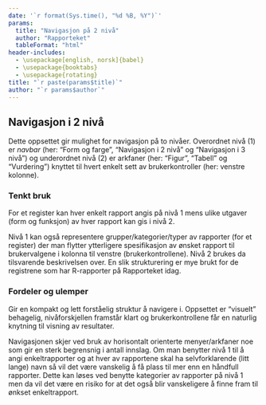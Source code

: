 ```yaml
---
date: '`r format(Sys.time(), "%d %B, %Y")`'
params:
  title: "Navigasjon på 2 nivå"
  author: "Rapporteket"
  tableFormat: "html"
header-includes:
  - \usepackage[english, norsk]{babel}
  - \usepackage{booktabs}
  - \usepackage{rotating}
title: "`r paste(params$title)`"
author: "`r params$author`"
---
```


## Navigasjon i 2 nivå
Dette oppsettet gir mulighet for navigasjon på to nivåer. Overordnet nivå (1)
er _navbar_ (her: "Form og farge", "Navigasjon i 2 nivå" og "Navigasjon i 3
nivå") og underordnet nivå (2) er arkfaner (her: "Figur", "Tabell" og
"Vurdering") knyttet til hvert enkelt sett av brukerkontroller (her: venstre
kolonne).

### Tenkt bruk
For et register kan hver enkelt rapport angis på nivå 1 mens ulike
utgaver (form og funksjon) av hver rapport kan gis i nivå 2.

Nivå 1 kan også representere grupper/kategorier/typer av rapporter (for et
register) der man flytter ytterligere spesifikasjon av ønsket rapport til
brukervalgene i kolonna til venstre (brukerkontrollene). Nivå 2 brukes da
tilsvarende beskrivelsen over. En slik strukturering er mye brukt for de
registrene som har R-rapporter på Rapporteket idag.

### Fordeler og ulemper
Gir en kompakt og lett forståelig struktur å navigere i. Oppsettet er "visuelt" behagelig, nivåforskjellen framstår klart og brukerkontrollene får en naturlig knytning til visning av resultater.

Navigasjonen skjer ved bruk av horisontalt orienterte menyer/arkfaner noe som
gir en sterk begrensnig i antall innslag. Om man benytter nivå 1 til å angi
enkeltrapporter og at hver av rapportene skal ha selvforklarende (litt lange)
navn så vil det være vanskelig å få plass til mer enn en håndfull rapporter.
Dette kan løses ved benytte kategorier av rapporter på nivå 1 men da vil det
være en risiko for at det også blir vanskeligere å finne fram til ønkset
enkeltrapport.
